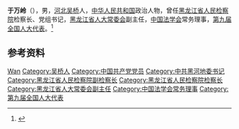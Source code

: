 '''于万岭'''（{{bd|1936年|5月|}}），男，[[河北|河北]][[吴桥|吴桥]]人，[[中华人民共和国|中华人民共和国]]政治人物，曾任[[黑龙江省人民检察院|黑龙江省人民检察院]]检察长、党组书记，[[黑龙江省人大常委会|黑龙江省人大常委会]]副主任，[[中国法学会|中国法学会]]常务理事，[[第九届全国人大代表|第九届全国人大代表]]。<ref>{{Cite book|title=中国社会团体会长秘书长辞典|author=黄汉江主编|publisher=上海科学技术文献出版社|year=1999|isbn=|location=上海|pages=}}</ref>

== 参考资料 ==
{{reflist}}

{{中国人物小作品}}
{{Navboxes 
| title  = 于万岭在[[中国法学会|中国法学会]]的职务
| list1  =
{{中国法学会第五届理事会}}
{{中国法学会第六届理事会}}
}}

{{Authority control}}
{{DEFAULTSORT:Yu于}}
[[Category:于姓|Wan]]
[[Category:吴桥人|Category:吴桥人]]
[[Category:中国共产党党员|Category:中国共产党党员]]
[[Category:中共黑河地委书记|Category:中共黑河地委书记]]
[[Category:黑龙江省人民检察院副检察长|Category:黑龙江省人民检察院副检察长]]
[[Category:黑龙江省人民检察院检察长|Category:黑龙江省人民检察院检察长]]
[[Category:黑龙江省人大常委会副主任|Category:黑龙江省人大常委会副主任]]
[[Category:中国法学会常务理事|Category:中国法学会常务理事]]
[[Category:第九届全国人大代表|Category:第九届全国人大代表]]